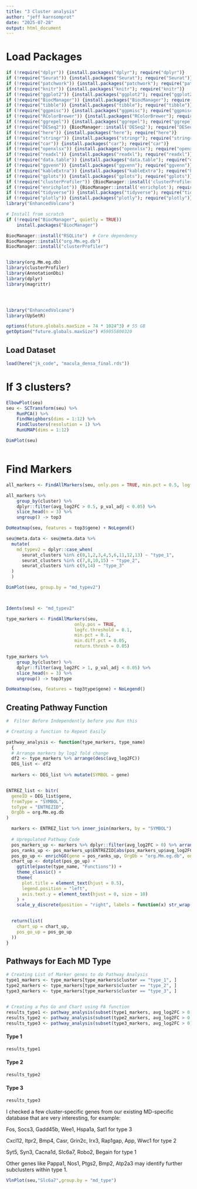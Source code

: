 ```yaml
---
title: "3 Cluster analysis"
author: "jeff karnsomprot"
date: "2025-07-28"
output: html_document
---
```



# Load Packages

```r

if (!require("dplyr")) {install.packages("dplyr"); require("dplyr")}
if (!require("Seurat")) {install.packages("Seurat"); require("Seurat")}
if (!require("patchwork")) {install.packages("patchwork"); require("patchwork")}
if (!require("knitr")) {install.packages("knitr"); require("knitr")}
if (!require("ggplot2")) {install.packages("ggplot2"); require("ggplot2")}
if (!require("BiocManager")) {install.packages("BiocManager"); require("BiocManager")}
if (!require("tibble")) {install.packages("tibble"); require("tibble")}
if (!require("ggpmisc")) {install.packages("ggpmisc"); require("ggpmisc")}
if (!require("RColorBrewer")) {install.packages("RColorBrewer"); require("RColorBrewer")} #color
if (!require("ggrepel")) {install.packages("ggrepel"); require("ggrepel")}
if (!require("DESeq2")) {BiocManager::install('DESeq2'); require("DESeq2")}
if (!require("here")) {install.packages("here"); require("here")}
if (!require("stringr")) {install.packages("stringr"); require("stringr")}
if (!require("car")) {install.packages("car"); require("car")}
if (!require("openxlsx")) {install.packages("openxlsx"); require("openxlsx")}
if (!require("readxl")) {install.packages("readxl"); require("readxl")}
if (!require("data.table")) {install.packages("data.table"); require("data.table")}
if (!require("ggvenn")) {install.packages("ggvenn"); require("ggvenn")}
if (!require("kableExtra")) {install.packages("kableExtra"); require("kableExtra")} # for color brewer
if (!require("gplots")) {install.packages("gplots"); require("gplots")} # for color brewer
if (!require("clusterProfiler")) {BiocManager::install('clusterProfiler'); require("clusterProfiler")}
if (!require("enrichplot")) {BiocManager::install('enrichplot'); require("enrichplot")}
if (!require("tidyverse")) {install.packages("tidyverse"); require("tidyverse")} # for data frame transformation
if (!require("plotly")) {install.packages("plotly"); require("plotly")}
library("EnhancedVolcano")

# Install from scratch
if (!require("BiocManager", quietly = TRUE))
    install.packages("BiocManager")

BiocManager::install("RSQLite")  # Core dependency
BiocManager::install("org.Mm.eg.db")
BiocManager::install("clusterProfiler")


library(org.Mm.eg.db)
library(clusterProfiler)
library(AnnotationDbi)
library(dplyr)
library(magrittr)




library("EnhancedVolcano")
library(UpSetR)


```

```r
options(future.globals.maxSize = 74 * 1024^3) # 55 GB
getOption("future.globals.maxSize") #59055800320
```

## Load Dataset

```r

load(here("jk_code", "macula_densa_final.rds"))


```


# If 3 clusters?

```r

ElbowPlot(seu)
seu <- SCTransform(seu) %>%
    RunPCA() %>%
    FindNeighbors(dims = 1:12) %>%
    FindClusters(resolution = 1) %>%
    RunUMAP(dims = 1:12)

DimPlot(seu)



```
# Find Markers

```r


all_markers <- FindAllMarkers(seu, only.pos = TRUE, min.pct = 0.5, logfc.threshold = 0.5)

all_markers %>%
    group_by(cluster) %>%
    dplyr::filter(avg_log2FC > 0.5, p_val_adj < 0.05) %>%
    slice_head(n = 3) %>%
    ungroup() -> top3

DoHeatmap(seu, features = top3$gene) + NoLegend()

```
```r



seu@meta.data <- seu@meta.data %>%
  mutate(
    md_typev2 = dplyr::case_when(
      seurat_clusters %in% c(0,1,2,3,4,5,6,11,12,13) ~ "type_1",
      seurat_clusters %in% c(7,8,10,15) ~ "type_2",
      seurat_clusters %in% c(9,14) ~ "type_3"
  )
  )

DimPlot(seu, group.by = "md_typev2")



Idents(seu) <- "md_typev2"

type_markers <- FindAllMarkers(seu, 
                          only.pos = TRUE,
                          logfc.threshold = 0.1,
                          min.pct = 0.1,
                          min.diff.pct = 0.05,
                          return.thresh = 0.05)

type_markers %>%
    group_by(cluster) %>%
    dplyr::filter(avg_log2FC > 1, p_val_adj < 0.05) %>%
    slice_head(n = 3) %>%
    ungroup() -> top3type

DoHeatmap(seu, features = top3type$gene) + NoLegend()

```


## Creating Pathway Function

```r

#  Filter Before Independently before you Run this

# Creating a function to Repeat Easily

pathway_analysis <- function(type_markers, type_name)
  {
  # Arrange markers by log2 fold change
  df2 <- type_markers %>% arrange(desc(avg_log2FC))
  DEG_list <- df2
  
  markers <- DEG_list %>% mutate(SYMBOL = gene)


ENTREZ_list <- bitr(
  geneID = DEG_list$gene,
  fromType = "SYMBOL",
  toType = "ENTREZID",
  OrgDb = org.Mm.eg.db
)

  markers <- ENTREZ_list %>% inner_join(markers, by = "SYMBOL")
  
  # Upregulated Pathway Code
  pos_markers_up <- markers %>% dplyr::filter(avg_log2FC > 0) %>% arrange(desc(abs(avg_log2FC)))
  pos_ranks_up <- pos_markers_up$ENTREZID[abs(pos_markers_up$avg_log2FC) > 0]
  pos_go_up <- enrichGO(gene = pos_ranks_up, OrgDb = "org.Mm.eg.db", ont = "BP", readable = TRUE)
  chart_up <- dotplot(pos_go_up) +
    ggtitle(paste(type_name, "Functions")) +
    theme_classic() +
    theme(
      plot.title = element_text(hjust = 0.5),
      legend.position = "left",
      axis.text.y = element_text(hjust = 0, size = 10)
    ) +
    scale_y_discrete(position = "right", labels = function(x) str_wrap(x, width = 25))
  

  return(list(
    chart_up = chart_up,
    pos_go_up = pos_go_up
  ))
}

```

## Pathways for Each MD Type

```r
# Creating List of Marker genes to do Pathway Analysis
type1_markers <- type_markers[type_markers$cluster == "type_1", ]
type2_markers <- type_markers[type_markers$cluster == "type_2", ]
type3_markers <- type_markers[type_markers$cluster == "type_3", ]


# Creating a Pos Go and Chart using PA function
results_type1 <- pathway_analysis(subset(type1_markers, avg_log2FC > 0.5), "type 1")
results_type2 <- pathway_analysis(subset(type2_markers, avg_log2FC > 0.85), "type 2")
results_type3 <- pathway_analysis(subset(type3_markers, avg_log2FC > 0), "type 3")


```

#### Type 1

```r
results_type1
```

#### Type 2

```r
results_type2
```

#### Type 3

```r
results_type3
```


I checked a few cluster-specific genes from our existing MD-specific database that are very interesting, for example:

Fos, Socs3, Gadd45b, Wee1, Hspa1a, Sat1 for type 3

Cxcl12, Itpr2, Bmp4, Casr, Grin2c, Irx3, Rap1gap, App, Wwc1 for type 2

Syt5, Syn3, Cacna1d, Slc6a7, Robo2, Begain for type 1

   

Other genes like Pappa1, Nos1, Ptgs2, Bmp2, Atp2a3 may identify further subclusters within type 1.


```r

VlnPlot(seu,"Slc6a7",group.by = "md_type")

```